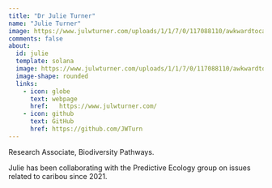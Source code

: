 ```yaml
---
title: "Dr Julie Turner"
name: "Julie Turner"
image: https://www.julwturner.com/uploads/1/1/7/0/117088110/awkwardtocarry_orig.jpg
comments: false
about: 
  id: julie
  template: solana
  image: https://www.julwturner.com/uploads/1/1/7/0/117088110/awkwardtocarry_orig.jpg
  image-shape: rounded
  links: 
    - icon: globe
      text: webpage
      href:   https://www.julwturner.com/
    - icon: github
      text: GitHub
      href: https://github.com/JWTurn
---
```


::: {#julie}
Research Associate, Biodiversity Pathways.

Julie has been collaborating with the Predictive Ecology group on issues related to caribou since 2021.

:::

